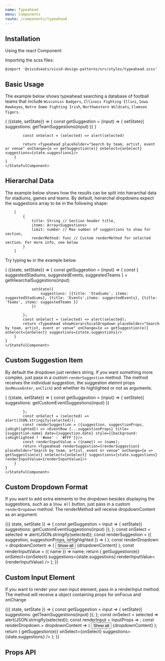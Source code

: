 ```yaml
---
name: Typeahead
menu: Components
route: /components/typeahead
---
```



## Installation

Using the react Component:


Importing the scss files:

    @import '@vividseats/vivid-design-patterns/src/styles/typeahead.scss'

## Basic Usage

The example below shows typeahead searching a database of football teams that include `Wisconsin Badgers`, `Illinois Fighting Illini`, `Iowa Hawkeyes`, `Notre Dame Fighting Irish`, `Northwestern Wildcats`, `Clemson Tigers`.

<Playground>
    <StatefulComponent initialState={{suggestions: []}}>
    {
        ({state, setState}) => {
            const getSuggestion = (input) => {
                setState({
                     suggestions: getTeamSuggestions(input)
                 })
            }

            const onSelect = (selected) => alert(selected)

            return <Typeahead placeholder="Search by team, artist, event or venue" onChange={e => getSuggestion(e)} onSelect={onSelect} suggestions={state.suggestions}/>
        }
    }
    </StatefulComponent>

</Playground>

## Hierarchal Data

The example below shows how the results can be split into hierarchal data for stadiums, games and teams. By default, heirarchal dropdowns expect the suggestions array to be in the following shape:

        [
            {
                title: String // Section header title,
                items: Array<Suggestions>
                limit: number // Max number of suggestions to show for section,
                renderMethod: func // Custom renderMethod for selected section. For more info, see below
            }
        ]

Try typing `No` in the example below.

<Playground>
    <StatefulComponent initialState={{suggestions: []}}>
    {
        ({state, setState}) => {
            const getSuggestion = (input) => {
                const { suggestedStadiums, suggestedEvents, suggestedTeams } = getHiearchalSuggestions(input)

                setState({
                    suggestions: [{title: 'Stadiums', items: suggestedStadiums}, {title: 'Events',items: suggestedEvents}, {title: 'Teams', items: suggestedTeams }]
                })

            };
            const onSelect = (selected) => alert(selected);
            return <Typeahead showHierarchicalDropdown placeholder="Search by team, artist, event or venue" onChange={e => getSuggestion(e)} onSelect={onSelect} suggestions={state.suggestions}/>
        }
    }
    </StatefulComponent>

</Playground>

## Custom Suggestion Item

By default the dropdown just renders string. If you want something more complex, just pass in a custom `renderSuggestion` method. The method receives the individual suggestion, the suggestion elemnt props (`onMouseEnter`, `onClick`) and whether its highlighted or not as arguments.

<Playground>
    <StatefulComponent initialState={{suggestions: []}}>
    {
        ({state, setState}) => {
            const getSuggestion = (input) => {
                setState({
                    suggestions: getCustomEventSuggestions(input)
                })

            };
            const onSelect = (selected) => alert(JSON.stringify(selected));
            const renderSuggestion = ({suggestion, suggestionProps, isHighlighted}) => <EventRow {...suggestionProps} title={suggestion.name} date={suggestion.date} style={{background: isHighlighted ? '#eee' : '#FFF'}}/>
            const renderInputValue = ({name}) => (name);
            return <Typeahead renderSuggestion={renderSuggestion} placeholder="Search by team, artist, event or venue" onChange={e => getSuggestion(e)} onSelect={onSelect} suggestions={state.suggestions} renderInputValue={renderInputValue}/>
        }
    }
    </StatefulComponent>

</Playground>

## Custom Dropdown Format

If you want to add extra elements to the dropdown besides displaying the suggestions, such as a `Show All` button, just pass in a custom `renderDropdown` method. The renderMethod will receive dropdownContent as an argument.

<Playground>
    <StatefulComponent initialState={{ suggestions: [] }}>
        {({ state, setState }) => {
            const getSuggestion = input => {
                setState({
                    suggestions: getCustomEventSuggestions(input)
                });
            };
            const onSelect = selected => alert(JSON.stringify(selected));
            const renderSuggestion = ({ suggestion, suggestionProps, isHighlighted }) => (
                <EventRow
                    {...suggestionProps}
                    title={suggestion.name}
                    date={suggestion.date}
                    style={{ background: isHighlighted ? '#eee' : '#FFF' }}
                />
            );
            const renderDropdown = dropdownContent => (
                <React.Fragment>
                    <Button importance="text">Show all</Button>
                    {dropdownContent}
                </React.Fragment>
            );
            const renderInputValue = ({ name }) => name;
            return (
                <Typeahead
                    renderDropdown={renderDropdown}
                    renderSuggestion={renderSuggestion}
                    placeholder="Search by team, artist, event or venue"
                    onChange={e => getSuggestion(e)}
                    onSelect={onSelect}
                    suggestions={state.suggestions}
                    renderInputValue={renderInputValue}
                />
            );
        }}
    </StatefulComponent>
</Playground>

## Custom Input Element

If you want to render your own input element, pass in a renderInput method. The method will receive a object containing props for onFocus and onChange

<Playground>
    <StatefulComponent initialState={{ suggestions: [] }}>
        {({ state, setState }) => {
            const getSuggestion = input => {
                setState({
                    suggestions: getTeamSuggestions(input)
                });
            };
            const onSelect = selected => alert(JSON.stringify(selected));
            const renderInput = inputProps => <TextField outlined noValidate {...inputProps} />;
            const renderDropdown = dropdownContent => (
                <React.Fragment>
                    <Button importance="text">Show all</Button>
                    {dropdownContent}
                </React.Fragment>
            );
            return (
                <Typeahead
                    placeholder="Search by team, artist, event or venue"
                    renderInput={renderInput}
                    onChange={e => getSuggestion(e)}
                    onSelect={onSelect}
                    suggestions={state.suggestions}
                />
            );
        }}
    </StatefulComponent>
</Playground>

## Props API

<Props of={Typeahead} />

